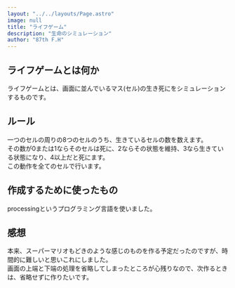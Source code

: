 ```yaml
---
layout: "../../layouts/Page.astro"
image: null
title: "ライフゲーム"
description: "生命のシミュレーション"
author: "87th F.H"
---
```

## ライフゲームとは何か
ライフゲームとは、画面に並んでいるマス(セル)の生き死にをシミュレーションするものです。

## ルール
一つのセルの周りの8つのセルのうち、生きているセルの数を数えます。<br/>
その数が0または1ならそのセルは死に、2ならその状態を維持、3なら生きている状態になり、4以上だと死にます。<br/>
この動作を全てのセルで行います。

## 作成するために使ったもの
processingというプログラミング言語を使いました。

## 感想
本来、スーパーマリオもどきのような感じのものを作る予定だったのですが、時間的に難しいと思いこれにしました。<br/>
画面の上端と下端の処理を省略してしまったところが心残りなので、次作るときは、省略せずに作りたいです。
